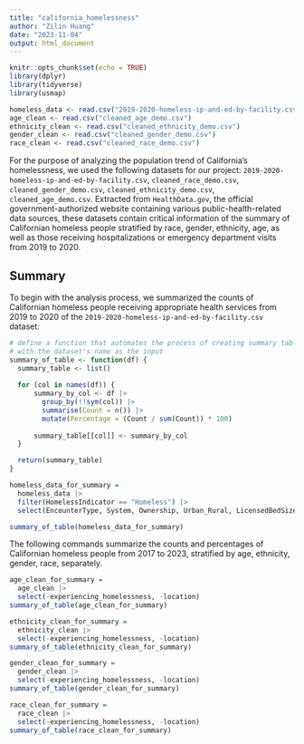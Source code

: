 ---
title: "california_homelessness"
author: "Zilin Huang"
date: "2023-11-04"
output: html_document
---

```{r setup, include=FALSE}
knitr::opts_chunk$set(echo = TRUE)
library(dplyr)
library(tidyverse)
library(usmap)

homeless_data <- read.csv("2019-2020-homeless-ip-and-ed-by-facility.csv")
age_clean <- read.csv("cleaned_age_demo.csv")
ethnicity_clean <- read.csv("cleaned_ethnicity_demo.csv")
gender_clean <- read.csv("cleaned_gender_demo.csv")
race_clean <- read.csv("cleaned_race_demo.csv")
```

For the purpose of analyzing the population trend of California's homelessness, we used the following datasets for our project: `2019-2020-homeless-ip-and-ed-by-facility.csv`, `cleaned_race_demo.csv`, `cleaned_gender_demo.csv`, `cleaned_ethnicity_demo.csv`, `cleaned_age_demo.csv`. Extracted from `HealthData.gov`, the official government-authorized website containing various public-health-related data sources, these datasets contain critical information of the summary of Californian homeless people stratified by race, gender, ethnicity, age, as well as those receiving hospitalizations or emergency department visits from 2019 to 2020. 

## Summary

To begin with the analysis process, we summarized the counts of Californian homeless people receiving appropriate health services from 2019 to 2020 of the `2019-2020-homeless-ip-and-ed-by-facility.csv` dataset:

```{r}
# define a function that automates the process of creating summary table,
# with the dataset's name as the input
summary_of_table <- function(df) {
  summary_table <- list()
  
  for (col in names(df)) {
      summary_by_col <- df |>
        group_by(!!sym(col)) |>
        summarise(Count = n()) |>
        mutate(Percentage = (Count / sum(Count)) * 100)
      
      summary_table[[col]] <- summary_by_col
  }

  return(summary_table)
}
```

```{r}
homeless_data_for_summary =
  homeless_data |>
  filter(HomelessIndicator == "Homeless") |>
  select(EncounterType, System, Ownership, Urban_Rural, LicensedBedSize, DemographicValue)

summary_of_table(homeless_data_for_summary)
```

The following commands summarize the counts and percentages of Californian homeless people from 2017 to 2023, stratified by age, ethnicity, gender, race, separately.

```{r}
age_clean_for_summary = 
  age_clean |>
  select(-experiencing_homelessness, -location)
summary_of_table(age_clean_for_summary)
```

```{r}
ethnicity_clean_for_summary = 
  ethnicity_clean |>
  select(-experiencing_homelessness, -location)
summary_of_table(ethnicity_clean_for_summary)
```

```{r}
gender_clean_for_summary = 
  gender_clean |>
  select(-experiencing_homelessness, -location)
summary_of_table(gender_clean_for_summary)
```

```{r}
race_clean_for_summary = 
  race_clean |>
  select(-experiencing_homelessness, -location)
summary_of_table(race_clean_for_summary)
```




